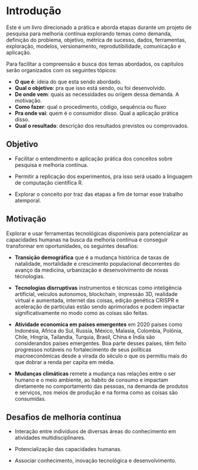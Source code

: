 # Introdução {-}

Este é um livro direcionado a prática e aborda etapas durante um projeto de pesquisa para melhoria contínua explorando temas como demanda, definição do problema, objetivo, métrica de sucesso, dados, ferramentas, exploração, modelos, versionamento, reprodutibilidade, comunicação e aplicação.

Para facilitar a compreensão e busca dos temas abordados, os capítulos serão organizados com os seguintes tópicos:

- **O que é**: ideia do que esta sendo abordado.
- **Qual o objetivo**: pra que isso está sendo, ou foi desenvolvido.
- **De onde vem**: quais as necessidades ou origem dessa demanda. A motivação.
- **Como fazer**: qual o procedimento, código, sequência ou fluxo
- **Pra onde vai**: quem é o consumidor disso. Qual a aplicação prática disso.
- **Qual o resultado**: descrição dos resultados previstos ou comprovados.


## Objetivo {-}

- Facilitar o entendimento e aplicação prática dos conceitos sobre pesquisa e melhoria contínua.

- Permitir a replicação dos experimentos, pra isso será usado a linguagem de computação científica R.

- Explorar o conceito por traz das etapas a fim de  tornar esse trabalho atemporal.


## Motivação {-}

Explorar e usar ferramentas tecnológicas disponíveis para potencializar as capacidades humanas na busca da melhoria contínua e conseguir transformar em oportunidades, os seguintes desafios:

- **Transição demográfica** que é a mudança histórica de taxas de natalidade, mortalidade e crescimento populacional decorrentes do avanço da medicina, urbanização e desenvolvimento de novas técnologias. 

- **Tecnologias disrruptivas** instrumentos e técnicas como inteligência artificial, veículos autonomos, blockchain, impressão 3D, realidade virtual e aumentada, internet das coisas, edição genética CRISPR e aceleração de partículas estão sendo aprimorados e podem impactar significativamente no modo como as coisas são feitas.

- **Atividade economica em países emergentes** em 2020 países como Indonésia, Africa do Sul, Russia, México, Malasia, Colombia, Polônia, Chile, Hingria, Tailandia, Turquia, Brasil, China e Índia são considerandos países emergentes. Boa parte desses países, têm feito progressos notáveis no fortalecimento de seus políticas macroeconômicas desde a virada do século o que os permitiu mais do que dobrar a renda per capita em média.

- **Mudanças climáticas** remete a mudança nas relações entre o ser humano e o meio ambiente, ao habito de consumo e impactam diretamente no comportamento das pessoas, na demanda de produtos e serviços, nos meios de produção e na forma como as coisas são consumidas.

## Desafios de melhoria contínua {-}

- Interação entre indivíduos de diversas áreas do conhecimento em atividades multidisciplinares.

- Potencialização das capacidades humanas.

- Associar conhecimento, inovação tecnológica e desenvolvimento.